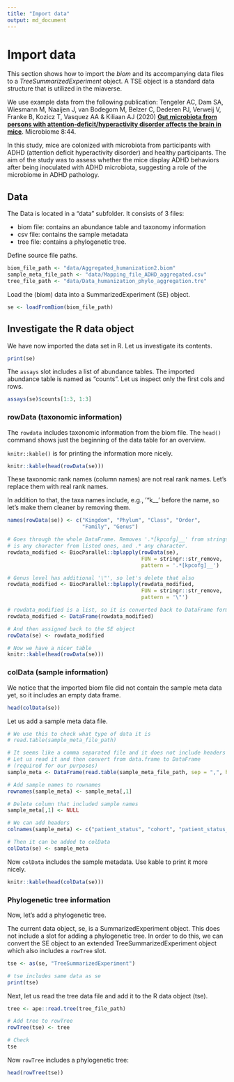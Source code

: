 ```yaml
---
title: "Import data"
output: md_document
---
```

# Import data

This section shows how to import the _biom_ and its accompanying data
files to a _TreeSummarizedExperiment_ object. A TSE object is a standard data structure 
that is utilized in the miaverse.

We use example data from the following publication: Tengeler AC, Dam
SA, Wiesmann M, Naaijen J, van Bodegom M, Belzer C, Dederen PJ,
Verweij V, Franke B, Kozicz T, Vasquez AA & Kiliaan AJ (2020) [**Gut
microbiota from persons with attention-deficit/hyperactivity disorder
affects the brain in
mice**](https://doi.org/10.1186/s40168-020-00816-x). Microbiome 8:44.

In this study, mice are colonized with microbiota from participants
with ADHD (attention deficit hyperactivity disorder) and healthy
participants.  The aim of the study was to assess whether the mice
display ADHD behaviors after being inoculated with ADHD microbiota,
suggesting a role of the microbiome in ADHD pathology.

## Data

The Data is located in a "data" subfolder. It consists of 3 files:

-   biom file: contains an abundance table and taxonomy information
-   csv file: contains the sample metadata
-   tree file: contains a phylogenetic tree.

Define source file paths.

```r
biom_file_path <- "data/Aggregated_humanization2.biom"
sample_meta_file_path <- "data/Mapping_file_ADHD_aggregated.csv"
tree_file_path <- "data/Data_humanization_phylo_aggregation.tre"
```  

Load the (biom) data into a SummarizedExperiment (SE) object.

```r
se <- loadFromBiom(biom_file_path)
```  


## Investigate the R data object

We have now imported the data set in R. Let us investigate its contents.

```r
print(se)
```


The `assays` slot includes a list of abundance tables. The imported abundance table is named as "counts".
Let us inspect only the first cols and rows.

```r
assays(se)$counts[1:3, 1:3]
```


### rowData (taxonomic information)

The `rowdata` includes taxonomic information from the biom file. The `head()` command
shows just the beginning of the data table for an overview.

`knitr::kable()` is for printing the information more nicely.

```r
knitr::kable(head(rowData(se)))
```

These taxonomic rank names (column names) are not real rank names. Let’s replace them with real rank names.

In addition to that, the taxa names include, e.g., '"k__' before the name, so let's
make them cleaner by removing them. 

```r
names(rowData(se)) <- c("Kingdom", "Phylum", "Class", "Order", 
                        "Family", "Genus")

# Goes through the whole DataFrame. Removes '.*[kpcofg]__' from strings, where [kpcofg] 
# is any character from listed ones, and .* any character.
rowdata_modified <- BiocParallel::bplapply(rowData(se), 
                                           FUN = stringr::str_remove, 
                                           pattern = '.*[kpcofg]__')

# Genus level has additional '\"', so let's delete that also
rowdata_modified <- BiocParallel::bplapply(rowdata_modified, 
                                           FUN = stringr::str_remove, 
                                           pattern = '\"')

# rowdata_modified is a list, so it is converted back to DataFrame format. 
rowdata_modified <- DataFrame(rowdata_modified)

# And then assigned back to the SE object
rowData(se) <- rowdata_modified

# Now we have a nicer table
knitr::kable(head(rowData(se)))
```

### colData (sample information)

We notice that the imported biom file did not contain the sample meta data
yet, so it includes an empty data frame.

```r
head(colData(se))
```


Let us add a sample meta data file.

```r
# We use this to check what type of data it is
# read.table(sample_meta_file_path)

# It seems like a comma separated file and it does not include headers
# Let us read it and then convert from data.frame to DataFrame
# (required for our purposes)
sample_meta <- DataFrame(read.table(sample_meta_file_path, sep = ",", header = FALSE))

# Add sample names to rownames
rownames(sample_meta) <- sample_meta[,1]

# Delete column that included sample names
sample_meta[,1] <- NULL

# We can add headers
colnames(sample_meta) <- c("patient_status", "cohort", "patient_status_vs_cohort", "sample_name")

# Then it can be added to colData
colData(se) <- sample_meta
```

Now `colData` includes the sample metadata. Use kable to print it more nicely.

```r
knitr::kable(head(colData(se)))
```


### Phylogenetic tree information

Now, let's add a phylogenetic tree.

The current data object, se, is a SummarizedExperiment object. This
does not include a slot for adding a phylogenetic tree. In order to do
this, we can convert the SE object to an extended TreeSummarizedExperiment
object which also includes a `rowTree` slot.


```r
tse <- as(se, "TreeSummarizedExperiment")

# tse includes same data as se
print(tse)
```

Next, let us read the tree data file and add it to the R data object (tse).


```r
tree <- ape::read.tree(tree_file_path)

# Add tree to rowTree
rowTree(tse) <- tree

# Check
tse
```

Now `rowTree` includes a phylogenetic tree:

```r
head(rowTree(tse))
```